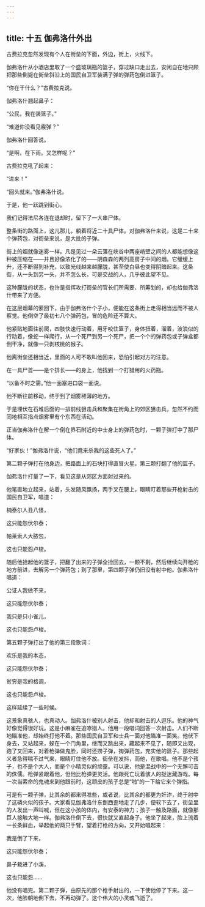 ```yaml
---
---
---
```

title: 十五 伽弗洛什外出
---




古费拉克忽然发现有个人在街垒的下面，外边，街上，火线下。

伽弗洛什从小酒店里取了一个盛玻璃瓶的篮子，穿过缺口走出去，安闲自在地只顾把那些倒毙在街垒斜沿上的国民自卫军装满子弹的弹药包倒进篮子。

“你在干什么？”古费拉克说。

伽弗洛什翘起鼻子：

“公民，我在装篮子。”

“难道你没看见霰弹？”

伽弗洛什回答说。

“是啊，在下雨。又怎样呢？”

古费拉克吼了起来：

“进来！”

“回头就来。”伽弗洛什说。

于是，他一跃跳到街心。

我们记得法尼各连在退却时，留下了一大串尸体。

整条街的路面上，这儿那儿，躺着将近二十具尸体。对伽弗洛什来说，这是二十来个弹药包，对街垒来说，是大批的子弹。

街上的烟就像迷雾一样。凡是见过一朵云落在峡谷中两座峭壁之间的人都能想像这种被压缩在——并且好像浓化了的——阴森森的两列高房子中间的烟。它缓缓上升，还不断得到补充，以致光线越来越朦胧，甚至使白昼也变得阴暗起来。这条街，从一头到另一头，并不怎么长，可是交战的人，几乎彼此望不见。

这种朦胧的状态，也许是指挥攻打街垒的官长们所需要、所筹划的，却也给伽弗洛什带来了方便。

在这层烟幕的萦回下，由于伽弗洛什个子小，便能在这条街上走得相当远而不被人察觉。他倒空了最初七八个弹药包，冒的危险还不算大。

他紧贴地面往前爬，四肢快速行动着，用牙咬住篮子，身体扭着，溜着，波浪似的行动着，像蛇一样爬行，从一个死尸到另一个死尸，把一个个的弹药包或子弹盒都倒干净，就像一只剥核桃的猴子。

他离街垒还相当近，里面的人可不敢叫他回来，恐怕引起对方的注意。

在一具尸首——是个排长——的身上，他找到一个打猎用的火药瓶。

“以备不时之需。”他一面塞进口袋一面说。

他不断往前移动，终于到了烟雾稀薄的地方。

于是埋伏在石堆后面的一排前线狙击兵和聚集在街角上的郊区狙击兵，忽然不约而同地相互指点烟雾里有个东西在活动。

正当伽弗洛什在解一个倒在界石附近的中士身上的弹药包时，一颗子弹打中了那尸体。

“好家伙！”伽弗洛什说，“他们竟来杀我的这些死人了。”

第二颗子弹打在他身边，把路面上的石块打得直冒火星。第三颗打翻了他的篮子。

伽弗洛什打量了一下，看见这是从郊区方面射过来的。

他笔直地立起来，站着，头发随风飘扬，两手叉在腰上，眼睛盯着那些开枪射击的国民自卫军，唱道：

楠泰尔人丑八怪，

这只能怨伏尔泰；

帕莱索人大脓包，

这也只能怨卢梭。

随后他拾起他的篮子，把翻了出来的子弹全捡回去，一颗不剩，然后继续向开枪的地方前进，去解另一个弹药包；到了那里，第四颗子弹仍旧没有射中他。伽弗洛什唱道：

公证人我做不来，

这只能怨伏尔泰；

我只是只小雀儿，

这也只能怨卢梭。

第五颗子弹打出了他的第三段歌词：

欢乐是我的本态，

这只能怨伏尔泰；

贫穷是我的格调，

这也只能怨卢梭。

这样延续了一些时候。

这景象真骇人，也真动人。伽弗洛什被别人射击，他却和射击的人逗乐。他的神气好像觉得很好玩。这是小麻雀在追啄猎人。他用一段唱词回答一次射击。人们不断地瞄准他，却始终打他不着。那些国民自卫军和士兵一面对他瞄准一面笑。他伏下身去，又站起来，躲在一个门角里，继而又跳出来，藏起来不见了，随即又出现，跑了又回来，对着枪弹做鬼脸，同时还捞子弹，掏弹药包，充实他的篮子。那些起义者急得喘不过气来，眼睛盯住他不放。街垒在发抖，而他，在歌唱。他不是个孩子，也不是个大人，而是个小精灵似的顽童。可以说，他是混战中的一个无懈可击的侏儒。枪弹紧跟着他，但他比枪弹更灵活。他跟死亡玩着骇人的捉迷藏游戏。每一次当索命的鬼魂来到他跟前时，这顽皮的孩子总是“啪”的一下给它来个弹指。

可是有一颗子弹，比其余的都来得准些，或者说，比其余的都更为奸诈，终于射中了这磷火似的孩子。大家看见伽弗洛什东倒西歪地走了几步，便软下去了，街垒里的人发出一声叫喊，但在这小孩的体内，有安泰的神力；孩子一触及路面，就像那巨人接触大地一样。伽弗洛什倒下去，很快就又直起身子。他坐了起来，脸上流着一长条鲜血，举起他的两只手臂，望着打枪的方向，又开始唱起来：

我是倒了下来，

这只能怨伏尔泰；

鼻子栽进了小溪，

这也只能怨……

他没有唱完。第二颗子弹，由原先的那个枪手射出的，一下使他停了下来。这一次，他脸朝地倒下去，不再动弹了。这个伟大的小灵魂飞逝了。